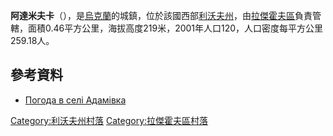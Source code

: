 {{coord|50|22|26|N|24|57|14|E|scale:100000|display=title}}

'''阿達米夫卡'''（{{lang-uk|Адамівка}}），是[[烏克蘭|烏克蘭]]的城鎮，位於該國西部[[利沃夫州|利沃夫州]]，由[[拉傑霍夫區|拉傑霍夫區]]負責管轄，面積0.46平方公里，海拔高度219米，2001年人口120，人口密度每平方公里259.18人。

==參考資料==
* [http://weather.in.ua/ua/l'vovskaja/50 Погода в селі Адамівка] {{Wayback|url=http://weather.in.ua/ua/l%27vovskaja/50 |date=20071031023652 }}

[[Category:利沃夫州村落|Category:利沃夫州村落]]
[[Category:拉傑霍夫區村落|Category:拉傑霍夫區村落]]


{{Lviv-geo-stub}}